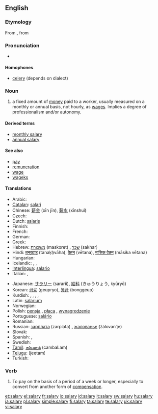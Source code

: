 {{wikipedia|Salary}}
==English==

===Etymology===
From {{etyl|la|en}} {{term|salarium||lang=la|salt money, money to buy salt with}}, from {{term|sal||lang=la|salt}}

===Pronunciation===
* {{audio|en-us-salary.ogg|Audio (US)}}

====Homophones====
* [[celery]] (depends on dialect)

===Noun===
{{en-noun|pl=salaries}}

# a fixed amount of [[money]] paid to a worker, usually measured on a monthly or annual basis, not hourly, as [[wages]]. Implies a degree of professionalism and/or autonomy.

====Derived terms====
* [[monthly salary]]
* [[annual salary]]

====See also====
* [[pay]]
* [[remuneration]]
* [[wage]]
* [[wageks]]

====Translations====
{{trans-top|fixed amount of money paid on monthly or annual basis}}
* Arabic: {{t-|ar|راتب|m|tr=rāteb|sc=Arab}}
* [[Catalan]]: [[salari]] {{m}}
* Chinese: [[薪金]] (xīn jīn), [[薪水]] (xīnshuǐ)
* Czech: {{t-|cs|plat|m}}
* Dutch: [[salaris]] {{n}}
* Finnish: {{t+|fi|palkka}}
* French: {{t+|fr|salaire|m}}
* German: {{t+|de|Gehalt|n}}
* Greek: {{t+|el|μισθός|m|tr=misthós|sc=Grek}}
* Hebrew: [[משכורת]] (maskoret) {{f}}, [[שכר]] (sakhar) {{m}}
* Hindi: [[तनख़्वाह]] (tanaḵẖvāha), [[वेतन]] (vētana), [[मासिक वेतन]] (māsika vētana)
* Hungarian: {{t+|hu|fizetés}}
* Icelandic: {{t+|is|laun|n|p}}, {{t-|is|föst laun|n|p}}, {{t+|is|kaup|n}}
* [[Interlingua]]: [[salario]]
* Italian: {{t+|it|stipendio|m}},  {{t-|it|salario|m}}
{{trans-mid}}
* Japanese: [[サラリー]] (sararii), [[給料]] (きゅうりょう, kyūryō)
* Korean: [[급료]] (geupryo), [[봉급]] (bonggeup)
* Kurdish: {{t+|ku|meaş|m}}, {{t+|ku|miz|m}}, {{t+|ku|muçe|m}}, {{t|ku|mehane|f}}, {{t+|ku|مه‌عاش|sc=ku-Arab}}
* Latin: [[salarium]] {{n}}
* Norwegian: {{t+|no|lønn|c}}
* Polish: [[pensja]] {{f}}, [[płaca]] {{f}}, [[wynagrodzenie]] {{n}}
* Portuguese: [[salário]] {{m}}
* Romanian: {{t-|ro|salariu|n}}
* Russian: [[зарплата]] (zarplata) {{f}}, [[жалованье]] (žálovan’je) {{n}}
* Slovak: {{t-|sk|plat|m}}
* Spanish: {{t-|es|salario|m}}, {{t-|es|sueldo|m}}
* Swedish: {{t+|sv|lön|c}}
* [[Tamil]]: [[சம்பளம்]] (cambaLam)
* [[Telugu]]: {{t|te|జీతం|sc=Telu}} (jeetam)
* Turkish: {{t+|tr|maaş}}
{{trans-bottom}}

===Verb===
{{en-verb|salaries|salarying|salaried}}

# To pay on the basis of a period of a week or longer, especially to convert from another form of [[compensation]].

[[et:salary]]
[[el:salary]]
[[fr:salary]]
[[io:salary]]
[[id:salary]]
[[it:salary]]
[[sw:salary]]
[[hu:salary]]
[[ja:salary]]
[[pl:salary]]
[[simple:salary]]
[[fi:salary]]
[[ta:salary]]
[[te:salary]]
[[uk:salary]]
[[vi:salary]]